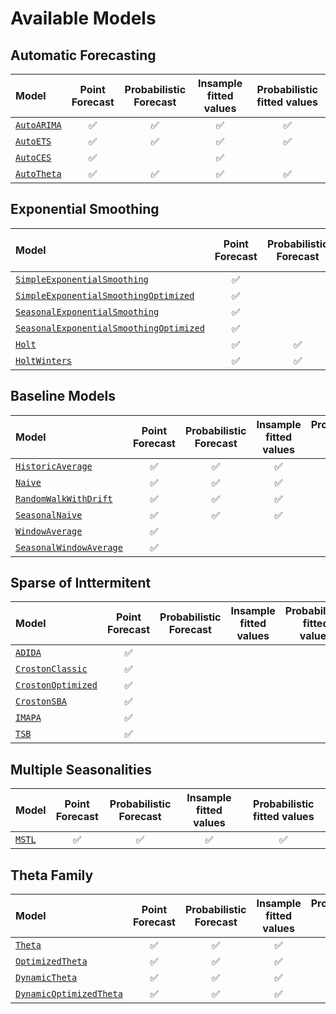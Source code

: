 # Available Models

## Automatic Forecasting

|Model | Point Forecast | Probabilistic Forecast | Insample fitted values | Probabilistic fitted values |
|:------|:-------------:|:----------------------:|:---------------------:|:----------------------------:|
|[`AutoARIMA`](../models.html#autoarima)|✅|✅|✅|✅|✅|
|[`AutoETS`](../models.html#autoets)|✅|✅|✅|✅|✅|
|[`AutoCES`](../models.html#autoces)|✅||✅|||
|[`AutoTheta`](../models.html#autotheta)|✅|✅|✅|✅|✅|

## Exponential Smoothing

|Model | Point Forecast | Probabilistic Forecast | Insample fitted values | Probabilistic fitted values |
|:------|:-------------:|:----------------------:|:---------------------:|:----------------------------:|
|[`SimpleExponentialSmoothing`](../models.html#simpleexponentialsmoothing)|✅|||||
|[`SimpleExponentialSmoothingOptimized`](../models.html#simpleexponentialsmoothingoptimized)|✅|||||
|[`SeasonalExponentialSmoothing`](../models.html#seasonalexponentialsmoothing)|✅|||||
|[`SeasonalExponentialSmoothingOptimized`](../models.html#seasonalexponentialsmoothingoptimized)|✅|||||
|[`Holt`](../models.html#holt)|✅|✅|✅|✅|✅|
|[`HoltWinters`](../models.html#holtwinters)|✅|✅|✅|✅|✅|


## Baseline Models

|Model | Point Forecast | Probabilistic Forecast | Insample fitted values | Probabilistic fitted values |
|:------|:-------------:|:----------------------:|:---------------------:|:----------------------------:|
|[`HistoricAverage`](../models.html#historicaverage)|✅|✅|✅|✅|✅|
|[`Naive`](../models.html#naive)|✅|✅|✅|✅|✅|
|[`RandomWalkWithDrift`](../models.html#randomwalkwithdrift)|✅|✅|✅|✅|✅|
|[`SeasonalNaive`](../models.html#seasonalnaive)|✅|✅|✅|✅|✅|
|[`WindowAverage`](../models.html#windowaverage)|✅|||||
|[`SeasonalWindowAverage`](../models.html#seasonalwindowaverage)|✅|||||


## Sparse of Inttermitent

|Model | Point Forecast | Probabilistic Forecast | Insample fitted values | Probabilistic fitted values |
|:------|:-------------:|:----------------------:|:---------------------:|:----------------------------:|
|[`ADIDA`](../models.html#adida)|✅|||||
|[`CrostonClassic`](../models.html#crostonclassic)|✅|||||
|[`CrostonOptimized`](../models.html#crostonoptimized)|✅|||||
|[`CrostonSBA`](../models.html#crostonsba)|✅|||||
|[`IMAPA`](../models.html#imapa)|✅|||||
|[`TSB`](../models.html#tsb)|✅|||||


## Multiple Seasonalities

|Model | Point Forecast | Probabilistic Forecast | Insample fitted values | Probabilistic fitted values |
|:------|:-------------:|:----------------------:|:---------------------:|:----------------------------:|
|[`MSTL`](../models.html#mstl)|✅|✅|✅|✅|✅|

## Theta Family

|Model | Point Forecast | Probabilistic Forecast | Insample fitted values | Probabilistic fitted values |
|:------|:-------------:|:----------------------:|:---------------------:|:----------------------------:|
|[`Theta`](../models.html#theta)|✅|✅|✅|✅|✅|
|[`OptimizedTheta`](../models.html#optimizedtheta)|✅|✅|✅|✅|✅|
|[`DynamicTheta`](../models.html#dynamictheta)|✅|✅|✅|✅|✅|
|[`DynamicOptimizedTheta`](../models.html#dynamicoptimizedtheta)|✅|✅|✅|✅|✅|
